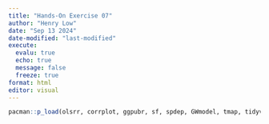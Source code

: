 ```yaml
---
title: "Hands-On Exercise 07"
author: "Henry Low"
date: "Sep 13 2024"
date-modified: "last-modified"
execute:
  evalu: true
  echo: true
  message: false
  freeze: true
format: html
editor: visual
---
```


```r
pacman::p_load(olsrr, corrplot, ggpubr, sf, spdep, GWmodel, tmap, tidyverse, gtsummary)
```



